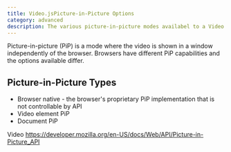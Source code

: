 ```yaml
---
title: Video.jsPicture-in-Picture Options
category: advanced
description: The various picture-in-picture modes availabel to a Video.js player. 
---
```


Picture-in-picture (PiP) is a mode where the video is shown in a window independently of the browser. Browsers have different PiP capabilities and the options available differ.

## Picture-in-Picture Types

- Browser native - the browser's proprietary PiP implementation that is not controllable by API
- Video element PiP 
- Document PiP

Video
https://developer.mozilla.org/en-US/docs/Web/API/Picture-in-Picture_API